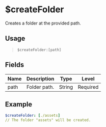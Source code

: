 # $createFolder
Creates a folder at the provided path.

## Usage
> `$createFolder:[path]`

## Fields
| Name        | Description                               | Type   | Level    |
| ----------- | ----------------------------------------- | ------ | -------- |
| path        | Folder path.                              | String | Required |

## Example
```yaml
$createFolder: [./assets]
// The folder "assets" will be created.
```